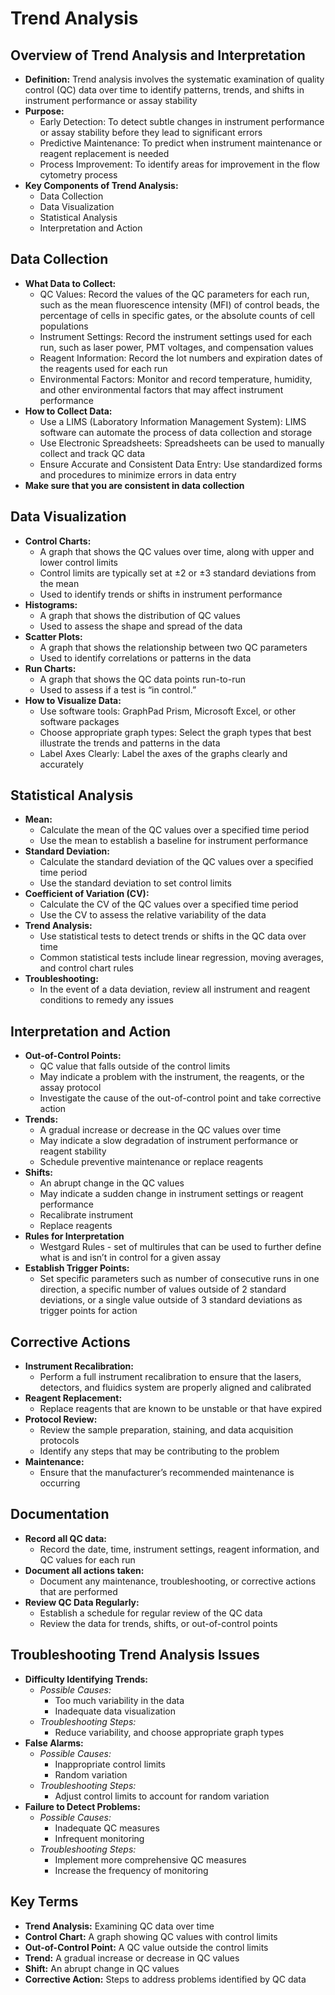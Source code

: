 # Trend Analysis {-}

## **Overview of Trend Analysis and Interpretation** {-}

*   **Definition:** Trend analysis involves the systematic examination of quality control (QC) data over time to identify patterns, trends, and shifts in instrument performance or assay stability
*   **Purpose:**
    *   Early Detection: To detect subtle changes in instrument performance or assay stability before they lead to significant errors
    *   Predictive Maintenance: To predict when instrument maintenance or reagent replacement is needed
    *   Process Improvement: To identify areas for improvement in the flow cytometry process
*   **Key Components of Trend Analysis:**
    *   Data Collection
    *   Data Visualization
    *   Statistical Analysis
    *   Interpretation and Action

## **Data Collection** {-}

*   **What Data to Collect:**
    *   QC Values: Record the values of the QC parameters for each run, such as the mean fluorescence intensity (MFI) of control beads, the percentage of cells in specific gates, or the absolute counts of cell populations
    *   Instrument Settings: Record the instrument settings used for each run, such as laser power, PMT voltages, and compensation values
    *   Reagent Information: Record the lot numbers and expiration dates of the reagents used for each run
    *   Environmental Factors: Monitor and record temperature, humidity, and other environmental factors that may affect instrument performance
*   **How to Collect Data:**
    *   Use a LIMS (Laboratory Information Management System): LIMS software can automate the process of data collection and storage
    *   Use Electronic Spreadsheets: Spreadsheets can be used to manually collect and track QC data
    *   Ensure Accurate and Consistent Data Entry: Use standardized forms and procedures to minimize errors in data entry
*   **Make sure that you are consistent in data collection**

## **Data Visualization** {-}

*   **Control Charts:**
    *   A graph that shows the QC values over time, along with upper and lower control limits
    *   Control limits are typically set at ±2 or ±3 standard deviations from the mean
    *   Used to identify trends or shifts in instrument performance
*   **Histograms:**
    *   A graph that shows the distribution of QC values
    *   Used to assess the shape and spread of the data
*   **Scatter Plots:**
    *   A graph that shows the relationship between two QC parameters
    *   Used to identify correlations or patterns in the data
*   **Run Charts:**
    *   A graph that shows the QC data points run-to-run
    *   Used to assess if a test is “in control.”
*   **How to Visualize Data:**
    *   Use software tools: GraphPad Prism, Microsoft Excel, or other software packages
    *   Choose appropriate graph types: Select the graph types that best illustrate the trends and patterns in the data
    *   Label Axes Clearly: Label the axes of the graphs clearly and accurately

## **Statistical Analysis** {-}

*   **Mean:**
    *   Calculate the mean of the QC values over a specified time period
    *   Use the mean to establish a baseline for instrument performance
*   **Standard Deviation:**
    *   Calculate the standard deviation of the QC values over a specified time period
    *   Use the standard deviation to set control limits
*   **Coefficient of Variation (CV):**
    *   Calculate the CV of the QC values over a specified time period
    *   Use the CV to assess the relative variability of the data
*   **Trend Analysis:**
    *   Use statistical tests to detect trends or shifts in the QC data over time
    *   Common statistical tests include linear regression, moving averages, and control chart rules
*   **Troubleshooting:**
    *   In the event of a data deviation, review all instrument and reagent conditions to remedy any issues

## **Interpretation and Action** {-}

*   **Out-of-Control Points:**
    *   QC value that falls outside of the control limits
    *   May indicate a problem with the instrument, the reagents, or the assay protocol
    *   Investigate the cause of the out-of-control point and take corrective action
*   **Trends:**
    *   A gradual increase or decrease in the QC values over time
    *   May indicate a slow degradation of instrument performance or reagent stability
    *   Schedule preventive maintenance or replace reagents
*   **Shifts:**
    *   An abrupt change in the QC values
    *   May indicate a sudden change in instrument settings or reagent performance
    *   Recalibrate instrument
    *   Replace reagents
*   **Rules for Interpretation**
    *   Westgard Rules - set of multirules that can be used to further define what is and isn't in control for a given assay
*   **Establish Trigger Points:**
    *   Set specific parameters such as number of consecutive runs in one direction, a specific number of values outside of 2 standard deviations, or a single value outside of 3 standard deviations as trigger points for action

## **Corrective Actions** {-}

*   **Instrument Recalibration:**
    *   Perform a full instrument recalibration to ensure that the lasers, detectors, and fluidics system are properly aligned and calibrated
*   **Reagent Replacement:**
    *   Replace reagents that are known to be unstable or that have expired
*   **Protocol Review:**
    *   Review the sample preparation, staining, and data acquisition protocols
    *   Identify any steps that may be contributing to the problem
*   **Maintenance:**
    *   Ensure that the manufacturer's recommended maintenance is occurring

## **Documentation** {-}

*   **Record all QC data:**
    *   Record the date, time, instrument settings, reagent information, and QC values for each run
*   **Document all actions taken:**
    *   Document any maintenance, troubleshooting, or corrective actions that are performed
*   **Review QC Data Regularly:**
    *   Establish a schedule for regular review of the QC data
    *   Review the data for trends, shifts, or out-of-control points

## **Troubleshooting Trend Analysis Issues** {-}

*   **Difficulty Identifying Trends:**
    *   *Possible Causes:*
        *   Too much variability in the data
        *   Inadequate data visualization
    *   *Troubleshooting Steps:*
        *   Reduce variability, and choose appropriate graph types
*   **False Alarms:**
    *   *Possible Causes:*
        *   Inappropriate control limits
        *   Random variation
    *   *Troubleshooting Steps:*
        *   Adjust control limits to account for random variation
*   **Failure to Detect Problems:**
    *   *Possible Causes:*
        *   Inadequate QC measures
        *   Infrequent monitoring
    *   *Troubleshooting Steps:*
        *   Implement more comprehensive QC measures
        *   Increase the frequency of monitoring

## **Key Terms** {-}

*   **Trend Analysis:** Examining QC data over time
*   **Control Chart:** A graph showing QC values with control limits
*   **Out-of-Control Point:** A QC value outside the control limits
*   **Trend:** A gradual increase or decrease in QC values
*   **Shift:** An abrupt change in QC values
*   **Corrective Action:** Steps to address problems identified by QC data